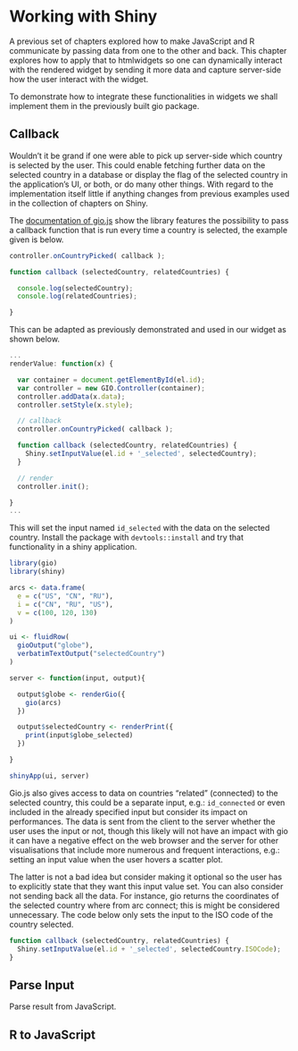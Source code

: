 # Working with Shiny

A previous set of chapters explored how to make JavaScript and R communicate by passing data from one to the other and back. This chapter explores how to apply that to htmlwidgets so one can dynamically interact with the rendered widget by sending it more data and capture server-side how the user interact with the widget.

To demonstrate how to integrate these functionalities in widgets we shall implement them in the previously built gio package.

## Callback {-}

Wouldn't it be grand if one were able to pick up server-side which country is selected by the user. This could enable fetching further data on the selected country in a database or display the flag of the selected country in the application's UI, or both, or do many other things. With regard to the implementation itself little if anything changes from previous examples used in the collection of chapters on Shiny.

The [documentation of gio.js](https://giojs.org/html/docs/callbackPicked.html) show the library features the possibility to pass a callback function that is run every time a country is selected, the example given is below.

```js
controller.onCountryPicked( callback );

function callback (selectedCountry, relatedCountries) {

  console.log(selectedCountry);
  console.log(relatedCountries);

}
```

This can be adapted as previously demonstrated and used in our widget as shown below.

```js
...
renderValue: function(x) {

  var container = document.getElementById(el.id);
  var controller = new GIO.Controller(container);
  controller.addData(x.data);
  controller.setStyle(x.style);

  // callback
  controller.onCountryPicked( callback );

  function callback (selectedCountry, relatedCountries) {
    Shiny.setInputValue(el.id + '_selected', selectedCountry);
  }

  // render
  controller.init();

}
...
```

This will set the input named `id_selected` with the data on the selected country. Install the package with `devtools::install` and try that functionality in a shiny application.

```r
library(gio)
library(shiny)

arcs <- data.frame(
  e = c("US", "CN", "RU"),
  i = c("CN", "RU", "US"),
  v = c(100, 120, 130)
)

ui <- fluidRow(
  gioOutput("globe"),
  verbatimTextOutput("selectedCountry")
)

server <- function(input, output){

  output$globe <- renderGio({
    gio(arcs)
  })

  output$selectedCountry <- renderPrint({
    print(input$globe_selected)
  })

}

shinyApp(ui, server)
```

Gio.js also gives access to data on countries "related" (connected) to the selected country, this could be a separate input, e.g.: `id_connected` or even included in the already specified input but consider its impact on performances. The data is sent from the client to the server whether the user uses the input or not, though this likely will not have an impact with gio it can have a negative effect on the web browser and the server for other visualisations that include more numerous and frequent interactions, e.g.: setting an input value when the user hovers a scatter plot.

The latter is not a bad idea but consider making it optional so the user has to explicitly state that they want this input value set. You can also consider not sending back all the data. For instance, gio returns the coordinates of the selected country where from arc connect; this is might be considered unnecessary. The code below only sets the input to the ISO code of the country selected.

```js
function callback (selectedCountry, relatedCountries) {
  Shiny.setInputValue(el.id + '_selected', selectedCountry.ISOCode);
}
```

## Parse Input {-}

Parse result from JavaScript.

## R to JavaScript {-}

